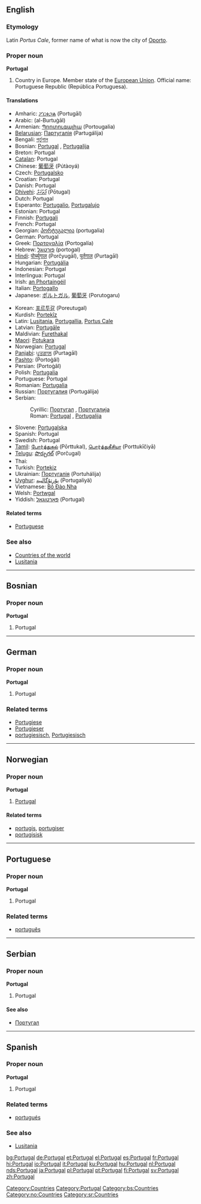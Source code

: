 ==English==
{{wikipedia}}
===Etymology===
Latin ''Portus Cale'', former name of what is now the city of [[Oporto]].
===Proper noun===
'''Portugal'''

# Country in Europe. Member state of the [[European Union]]. Official name: Portuguese Republic (República Portuguesa).

====Translations====
{{top}}
*Amharic: [[ፖርቱጋል]] (Portugāl)
*Arabic: {{ARchar|[[البرتغال]]}} (al-Burtuġāl)
*Armenian: [[Պորտուգալիա]] (Portougalia)
*[[Belarusian]]: [[Партугалія]] (Partugálija) {{f}}
*Bengali: [[পর্তুগাল]]
*Bosnian: [[Portugal#Bosnian|Portugal]] {{m}}, [[Portugalija]] {{f}}
*Breton: Portugal {{m}}
*[[Catalan]]: Portugal
*Chinese: [[葡萄牙]] (Pútàoyá)
*Czech: [[Portugalsko]]
*Croatian: Portugal
*Danish: Portugal
*[[Dhivehi]]: [[ޕޯތުގަލް]] (Pōtugal)
*Dutch: Portugal
*Esperanto: [[Portugalio]], [[Portugalujo]]
*Estonian: Portugal
*Finnish: [[Portugali]]
*French: Portugal {{m}}
*Georgian: [[პორტუგალია]] (portugalia)
*German: Portugal {{n}}
*Greek: [[Πορτογαλία]] (Portogalía) {{f}}
*Hebrew: [[פורטוגל]] (portogal)
*[[Hindi]]: [[पोर्च्युगाल]] (Porčyugāl), [[पुर्तगाल]] (Purtagāl)
*Hungarian: [[Portugália]]
*Indonesian: Portugal
*Interlingua: Portugal
*Irish: [[an Phortaingéil]] {{f}}
*Italian: [[Portogallo]] {{m}}
*Japanese: [[ポルトガル]], [[葡萄牙]] (Porutogaru)
{{mid}}
*Korean: [[포르투갈]] (Poreutugal)
*Kurdish: [[Portekîz]]
*Latin: [[Lusitania]], [[Portugallia]], [[Portus Cale]]
*Latvian: [[Portugāle]] {{f}}
*Maldivian: [[Furethakal]]
*[[Maori]]: [[Potukara]]
*Norwegian: [[#Norwegian|Portugal]]
*[[Panjabi]]: [[ਪੁਰ੍ਤਗਾਲ]] (Purtagāl)
*[[Pashto]]: {{FAchar|[[پورتګال]]}} (Portoġâl)
*Persian: {{FAchar|[[پرتقال]]}} (Portoġâl)
*Polish: [[Portugalia]]
*Portuguese: Portugal {{m}}
*Romanian: [[Portugalia]] {{f}}
*Russian: [[Португалия]] (Portugálija) {{f}}
*Serbian:
*:Cyrillic: [[Португал]] {{m}}, [[Португалија]] {{f}}
*:Roman: [[Portugal#Serbian|Portugal]] {{m}}, [[Portugalija#Serbian|Portugalija]] {{f}}
*Slovene: [[Portugalska]] {{f}}
*Spanish: Portugal {{m}}
*Swedish: Portugal
*[[Tamil]]: [[போர்த்துகல்]] (Pōrttukal), [[பொர்த்துகீசியா]] (Porttukīčiyā)
*[[Telugu]]: [[పొర్చుగల్]] (Porčugal)
*Thai: {{THchar|[[โปรตุเกส]]}}
*Turkish: [[Portekiz]]
*Ukrainian: [[Португалія]] (Portuhálija) {{f}}
*[[Uyghur]]: [[ﭘﯘﺭﺗﯘﮔﺎﻟﯩﻴﻪ]] (Portugaliyä)
*Vietnamese: [[Bồ Ðào Nha]]
*Welsh: [[Portwgal]] {{f}}
*Yiddish: [[פּאָרטוגאַל]] (Portugal)
{{bottom}}

====Related terms====
*[[Portuguese]]

===See also===
*[[Countries of the world]]
*[[Lusitania]]

[[Category:Countries]]
[[Category:Portugal]]
----

==Bosnian==
===Proper noun===
'''Portugal''' {{m}}
#Portugal
[[Category:bs:Countries]]

----

==German==
===Proper noun===
'''Portugal'''

# Portugal

===Related terms===
*[[Portugiese]]
*[[Portugieser]]
*[[portugiesisch]], [[Portugiesisch]]

----
==Norwegian==
===Proper noun===
[[Category:no:Countries]]
'''Portugal'''
#[[#English|Portugal]]
====Related terms====
*[[portugis]], [[portugiser]]
*[[portugisisk]]

----

==Portuguese==
===Proper noun===
'''Portugal'''

# Portugal

===Related terms===
*[[português]]

----
==Serbian==
===Proper noun===
'''Portugal''' {{m}}
#Portugal
====See also====
*[[Португал]]
[[Category:sr:Countries]]

----

==Spanish==
===Proper noun===
'''Portugal'''

# Portugal

===Related terms===
*[[portugués]]

===See also===
*[[Lusitania]]

[[bg:Portugal]]
[[de:Portugal]]
[[et:Portugal]]
[[el:Portugal]]
[[es:Portugal]]
[[fr:Portugal]]
[[hi:Portugal]]
[[io:Portugal]]
[[it:Portugal]]
[[ku:Portugal]]
[[hu:Portugal]]
[[nl:Portugal]]
[[nds:Portugal]]
[[ja:Portugal]]
[[pl:Portugal]]
[[pt:Portugal]]
[[fi:Portugal]]
[[sv:Portugal]]
[[zh:Portugal]]